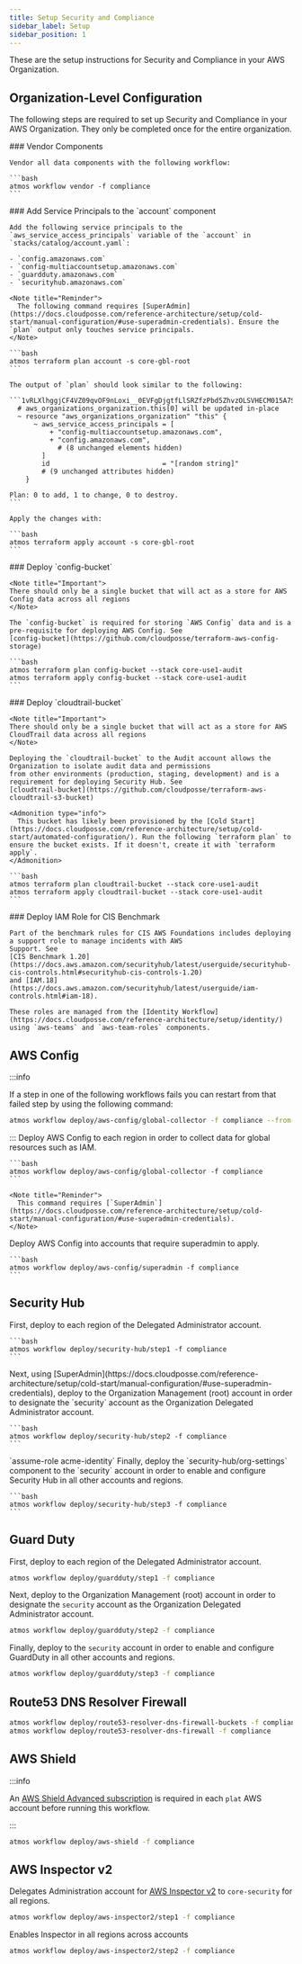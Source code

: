 ```yaml
---
title: Setup Security and Compliance
sidebar_label: Setup
sidebar_position: 1
---
```


<Intro>
These are the setup instructions for Security and Compliance in your AWS Organization.
</Intro>

## Organization-Level Configuration

The following steps are required to set up Security and Compliance in your AWS Organization. They only be completed once for the entire organization.

<Steps>
  <Step>
    ### <StepNumber/> Vendor Components

    Vendor all data components with the following workflow:

    ```bash
    atmos workflow vendor -f compliance
    ```
  </Step>

  <Step>
    ### <StepNumber/> Add Service Principals to the `account` component

    Add the following service principals to the `aws_service_access_principals` variable of the `account` in
    `stacks/catalog/account.yaml`:

    - `config.amazonaws.com`
    - `config-multiaccountsetup.amazonaws.com`
    - `guardduty.amazonaws.com`
    - `securityhub.amazonaws.com`

    <Note title="Reminder">
      The following command requires [SuperAdmin](https://docs.cloudposse.com/reference-architecture/setup/cold-start/manual-configuration/#use-superadmin-credentials). Ensure the `plan` output only touches service principals.
    </Note>

    ```bash
    atmos terraform plan account -s core-gbl-root
    ```

    The output of `plan` should look similar to the following:

    ```1vRLXlhggjCF4VZ09qvOF9nLoxi__0EVFgDjgtfLlSRZfzPbd5ZhvzOLSVHECM015A7SCNPJoCeXPb3X
      # aws_organizations_organization.this[0] will be updated in-place
      ~ resource "aws_organizations_organization" "this" {
          ~ aws_service_access_principals = [
              + "config-multiaccountsetup.amazonaws.com",
              + "config.amazonaws.com",
                # (8 unchanged elements hidden)
            ]
            id                            = "[random string]"
            # (9 unchanged attributes hidden)
        }

    Plan: 0 to add, 1 to change, 0 to destroy.
    ```

    Apply the changes with:

    ```bash
    atmos terraform apply account -s core-gbl-root
    ```

  </Step>

  <Step>
    ### <StepNumber/> Deploy `config-bucket`

    <Note title="Important">
    There should only be a single bucket that will act as a store for AWS Config data across all regions
    </Note>

    The `config-bucket` is required for storing `AWS Config` data and is a pre-requisite for deploying AWS Config. See
    [config-bucket](https://github.com/cloudposse/terraform-aws-config-storage)

    ```bash
    atmos terraform plan config-bucket --stack core-use1-audit
    atmos terraform apply config-bucket --stack core-use1-audit
    ```
  </Step>

  <Step>
    ### <StepNumber/> Deploy `cloudtrail-bucket`

    <Note title="Important">
    There should only be a single bucket that will act as a store for AWS CloudTrail data across all regions
    </Note>

    Deploying the `cloudtrail-bucket` to the Audit account allows the Organization to isolate audit data and permissions
    from other environments (production, staging, development) and is a requirement for deploying Security Hub. See
    [cloudtrail-bucket](https://github.com/cloudposse/terraform-aws-cloudtrail-s3-bucket)

    <Admonition type="info">
      This bucket has likely been provisioned by the [Cold Start](https://docs.cloudposse.com/reference-architecture/setup/cold-start/automated-configuration/). Run the following `terraform plan` to ensure the bucket exists. If it doesn't, create it with `terraform apply`.
    </Admonition>

    ```bash
    atmos terraform plan cloudtrail-bucket --stack core-use1-audit
    atmos terraform apply cloudtrail-bucket --stack core-use1-audit
    ```
  </Step>

  <Step>
    ### <StepNumber/> Deploy IAM Role for CIS Benchmark

    Part of the benchmark rules for CIS AWS Foundations includes deploying a support role to manage incidents with AWS
    Support. See
    [CIS Benchmark 1.20](https://docs.aws.amazon.com/securityhub/latest/userguide/securityhub-cis-controls.html#securityhub-cis-controls-1.20)
    and [IAM.18](https://docs.aws.amazon.com/securityhub/latest/userguide/iam-controls.html#iam-18).

    These roles are managed from the [Identity Workflow](https://docs.cloudposse.com/reference-architecture/setup/identity/)
    using `aws-teams` and `aws-team-roles` components.
  </Step>
</Steps>


## AWS Config

:::info

If a step in one of the following workflows fails you can restart from that failed step by using the following command:

```bash
atmos workflow deploy/aws-config/global-collector -f compliance --from-step step4
```

:::
<Steps>
  <Step>
    Deploy AWS Config to each region in order to collect data for global resources such as IAM.

    ```bash
    atmos workflow deploy/aws-config/global-collector -f compliance
    ```

    <Note title="Reminder">
      This command requires [`SuperAdmin`](https://docs.cloudposse.com/reference-architecture/setup/cold-start/manual-configuration/#use-superadmin-credentials).
    </Note>
  </Step>

  <Step>
    Deploy AWS Config into accounts that require superadmin to apply.

    ```bash
    atmos workflow deploy/aws-config/superadmin -f compliance
    ```
  </Step>
</Steps>

## Security Hub

<Steps>
  <Step>
    First, deploy to each region of the Delegated Administrator account.

    ```bash
    atmos workflow deploy/security-hub/step1 -f compliance
    ```
  </Step>

  <Step>
    Next, using
    [SuperAdmin](https://docs.cloudposse.com/reference-architecture/setup/cold-start/manual-configuration/#use-superadmin-credentials),
    deploy to the Organization Management (root) account in order to designate the `security` account as the Organization
    Delegated Administrator account.

    ```bash
    atmos workflow deploy/security-hub/step2 -f compliance
    ```
  </Step>

  <Step>
    `assume-role acme-identity`
  </Step>

  <Step>
    Finally, deploy the `security-hub/org-settings` component to the `security` account in order to enable and configure
    Security Hub in all other accounts and regions.

    ```bash
    atmos workflow deploy/security-hub/step3 -f compliance
    ```
  </Step>
</Steps>

## Guard Duty

First, deploy to each region of the Delegated Administrator account.

```bash
atmos workflow deploy/guardduty/step1 -f compliance
```

Next, deploy to the Organization Management (root) account in order to designate the `security` account as the
Organization Delegated Administrator account.

```bash
atmos workflow deploy/guardduty/step2 -f compliance
```

Finally, deploy to the `security` account in order to enable and configure GuardDuty in all other accounts and regions.

```bash
atmos workflow deploy/guardduty/step3 -f compliance
```

## Route53 DNS Resolver Firewall

```bash
atmos workflow deploy/route53-resolver-dns-firewall-buckets -f compliance
atmos workflow deploy/route53-resolver-dns-firewall -f compliance
```

## AWS Shield

:::info

An [AWS Shield Advanced subscription](https://docs.aws.amazon.com/waf/latest/developerguide/enable-ddos-prem.html) is
required in each `plat` AWS account before running this workflow.

:::

```bash
atmos workflow deploy/aws-shield -f compliance
```

## AWS Inspector v2

Delegates Administration account for [AWS Inspector v2](https://docs.aws.amazon.com/inspector/latest/user/what-is-inspector.html) to `core-security` for all regions.

```bash
atmos workflow deploy/aws-inspector2/step1 -f compliance
```

Enables Inspector in all regions across accounts

```bash
atmos workflow deploy/aws-inspector2/step2 -f compliance
```
